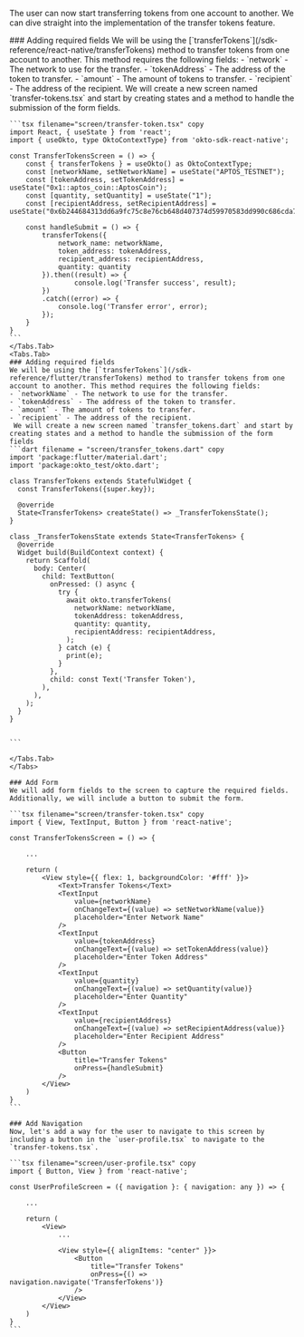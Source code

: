 
The user can now start transferring tokens from one account to another. We can dive straight into the implementation of the transfer tokens feature.

<Steps>
    <Tabs items={["React Native", "Flutter"]}>
     <Tabs.Tab>
    ### Adding required fields
    We will be using the [`transferTokens`](/sdk-reference/react-native/transferTokens) method to transfer tokens from one account to another. This method requires the following fields:
    - `network` - The network to use for the transfer.
    - `tokenAddress` - The address of the token to transfer.
    - `amount` - The amount of tokens to transfer.
    - `recipient` - The address of the recipient.
    We will create a new screen named `transfer-tokens.tsx` and start by creating states and a method to handle the submission of the form fields.

    ```tsx filename="screen/transfer-token.tsx" copy
    import React, { useState } from 'react';
    import { useOkto, type OktoContextType} from 'okto-sdk-react-native';

    const TransferTokensScreen = () => {
        const { transferTokens } = useOkto() as OktoContextType;
        const [networkName, setNetworkName] = useState("APTOS_TESTNET");
        const [tokenAddress, setTokenAddress] = useState("0x1::aptos_coin::AptosCoin");
        const [quantity, setQuantity] = useState("1");
        const [recipientAddress, setRecipientAddress] = useState("0x6b244684313dd6a9fc75c8e76cb648d407374d59970583dd990c686cda767984");
    
        const handleSubmit = () => {
            transferTokens({
                network_name: networkName,
                token_address: tokenAddress,
                recipient_address: recipientAddress,
                quantity: quantity
            }).then((result) => {
                    console.log('Transfer success', result);
            })
            .catch((error) => {
                console.log('Transfer error', error);
            });
        }
    }
    ```
    </Tabs.Tab>
    <Tabs.Tab>
    ### Adding required fields
    We will be using the [`transferTokens`](/sdk-reference/flutter/transferTokens) method to transfer tokens from one account to another. This method requires the following fields:
    - `networkName` - The network to use for the transfer.
    - `tokenAddress` - The address of the token to transfer.
    - `amount` - The amount of tokens to transfer.
    - `recipient` - The address of the recipient.
     We will create a new screen named `transfer_tokens.dart` and start by creating states and a method to handle the submission of the form fields
    ```dart filename = "screen/transfer_tokens.dart" copy
    import 'package:flutter/material.dart';
    import 'package:okto_test/okto.dart';

    class TransferTokens extends StatefulWidget {
      const TransferTokens({super.key});

      @override
      State<TransferTokens> createState() => _TransferTokensState();
    }

    class _TransferTokensState extends State<TransferTokens> {
      @override
      Widget build(BuildContext context) {
        return Scaffold(
          body: Center(
            child: TextButton(
              onPressed: () async {
                try {
                  await okto.transferTokens(
                    networkName: networkName,
                    tokenAddress: tokenAddress,
                    quantity: quantity,
                    recipientAddress: recipientAddress,
                  );
                } catch (e) {
                  print(e);
                }
              },
              child: const Text('Transfer Token'),
            ),
          ),
        );
      }
    }


    ```

    </Tabs.Tab>
    </Tabs>

    ### Add Form
    We will add form fields to the screen to capture the required fields. Additionally, we will include a button to submit the form.

    ```tsx filename="screen/transfer-token.tsx" copy
    import { View, TextInput, Button } from 'react-native';

    const TransferTokensScreen = () => {
        
        ...

        return (
            <View style={{ flex: 1, backgroundColor: '#fff' }}>
                <Text>Transfer Tokens</Text>
                <TextInput
                    value={networkName}
                    onChangeText={(value) => setNetworkName(value)}
                    placeholder="Enter Network Name"
                />
                <TextInput
                    value={tokenAddress}
                    onChangeText={(value) => setTokenAddress(value)}
                    placeholder="Enter Token Address"
                />
                <TextInput
                    value={quantity}
                    onChangeText={(value) => setQuantity(value)}
                    placeholder="Enter Quantity"
                />
                <TextInput
                    value={recipientAddress}
                    onChangeText={(value) => setRecipientAddress(value)}
                    placeholder="Enter Recipient Address"
                />
                <Button
                    title="Transfer Tokens"
                    onPress={handleSubmit}
                />
            </View>
        )
    }
    ```

    ### Add Navigation
    Now, let's add a way for the user to navigate to this screen by including a button in the `user-profile.tsx` to navigate to the `transfer-tokens.tsx`.

    ```tsx filename="screen/user-profile.tsx" copy
    import { Button, View } from 'react-native';

    const UserProfileScreen = ({ navigation }: { navigation: any }) => {
        
        ...
        
        return (
            <View>
                ...

                <View style={{ alignItems: "center" }}>
                    <Button
                        title="Transfer Tokens"
                        onPress={() => navigation.navigate('TransferTokens')}
                    />
                </View>
            </View>
        )
    }
    ```
</Steps>

